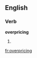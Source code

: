==English==

===Verb===
'''overpricing'''

# {{present participle of|[[overprice]]}}

[[fr:overpricing]]